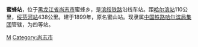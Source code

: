 {{Infobox China railway station 
|车站名称 = 蜜蜂站
|车站名称拼音 = Mifeng
|车站位置 = [[黑龙江省|黑龙江省]][[尚志市|尚志市]]蜜蜂乡
|线路 = [[滨绥铁路|滨绥铁路]]
|车站等级 = [[四等站|四等站]]
}}

'''蜜蜂站'''，位于[[黑龙江省|黑龙江省]][[尚志市|尚志市]]蜜蜂乡，是[[滨绥铁路|滨绥铁路]]沿线车站。距[[哈尔滨站|哈尔滨站]]110公里，[[绥芬河站|绥芬河站]]438公里。建于1899年，原名蜜山站。现隶属[[中国铁路哈尔滨局集团|中国铁路哈尔滨局集团]]管辖，为四等站。

{{China-rail-stub}}
{{滨绥铁路}}

[[Category:哈尔滨市铁路车站|M]]
[[Category:尚志市|Category:尚志市]]